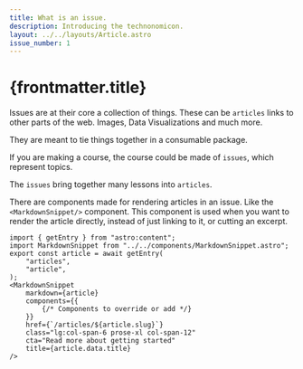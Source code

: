 ```yaml
---
title: What is an issue.
description: Introducing the technonomicon.
layout: ../../layouts/Article.astro
issue_number: 1
---
```


# {frontmatter.title}

Issues are at their core a collection of things. These can be `articles` links to other parts of the web. Images, Data Visualizations and much more.

They are meant to tie things together in a consumable package.

If you are making a course, the course could be made of `issues`, which represent topics.

The `issues` bring together many lessons into `articles`.

There are components made for rendering articles in an issue. Like the `<MarkdownSnippet/>` component.
This component is used when you want to render the article directly, instead of just linking to it, or cutting an excerpt.

```mdx
import { getEntry } from "astro:content";
import MarkdownSnippet from "../../components/MarkdownSnippet.astro";
export const article = await getEntry(
    "articles",
    "article",
);
<MarkdownSnippet
    markdown={article}
    components={{    
        {/* Components to override or add */}
    }}
    href={`/articles/${article.slug}`}
    class="lg:col-span-6 prose-xl col-span-12"
    cta="Read more about getting started"
    title={article.data.title}
/>
```
